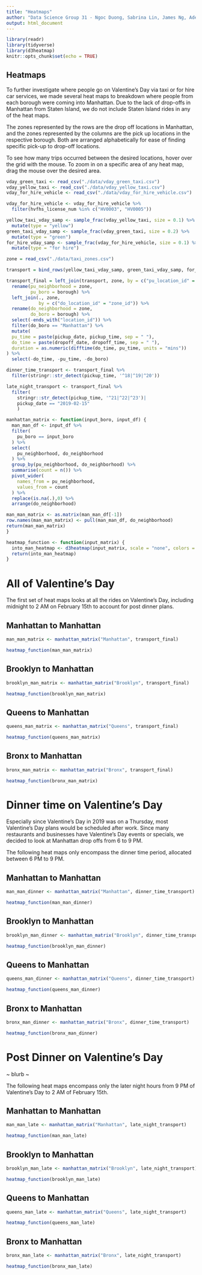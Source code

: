 ```yaml
---
title: "Heatmaps"
author: "Data Science Group 31 - Ngoc Duong, Sabrina Lin, James Ng, Adeline Shin"
output: html_document
---
```


```r
library(readr)
library(tidyverse)
library(d3heatmap)
knitr::opts_chunk$set(echo = TRUE)
```

## Heatmaps

To further investigate where people go on Valentine's Day via taxi or for hire car services, we made several heat maps to breakdown where people from each borough were coming into Manhattan. Due to the lack of drop-offs in Manhattan from Staten Island, we do not include Staten Island rides in any of the heat maps.  

The zones represented by the rows are the drop off locations in Manhattan, and the zones represented by the columns are the pick up locations in the respective borough. Both are arranged alphabetically for ease of finding specific pick-up to drop-off locations. 

To see how many trips occurred between the desired locations, hover over the grid with the mouse. To zoom in on a specific area of any heat map, drag the mouse over the desired area. 

```r
vday_green_taxi <- read_csv("./data/vday_green_taxi.csv")
vday_yellow_taxi <- read_csv("./data/vday_yellow_taxi.csv")
vday_for_hire_vehicle <- read_csv("./data/vday_for_hire_vehicle.csv")

vday_for_hire_vehicle <- vday_for_hire_vehicle %>% 
  filter(hvfhs_license_num %in% c("HV0003", "HV0005"))

yellow_taxi_vday_samp <- sample_frac(vday_yellow_taxi, size = 0.1) %>% 
  mutate(type = "yellow")
green_taxi_vday_samp <- sample_frac(vday_green_taxi, size = 0.2) %>% 
  mutate(type = "green")
for_hire_vday_samp <- sample_frac(vday_for_hire_vehicle, size = 0.1) %>% 
  mutate(type = "for hire")

zone = read_csv("./data/taxi_zones.csv")

transport = bind_rows(yellow_taxi_vday_samp, green_taxi_vday_samp, for_hire_vday_samp) 

transport_final = left_join(transport, zone, by = c("pu_location_id" = "zone_id")) %>% 
  rename(pu_neighborhood = zone,
         pu_boro = borough) %>% 
  left_join(., zone, 
            by = c("do_location_id" = "zone_id")) %>%
  rename(do_neighborhood = zone,
         do_boro = borough) %>% 
  select(-ends_with("location_id")) %>% 
  filter(do_boro == "Manhattan") %>% 
  mutate(
  pu_time = paste(pickup_date, pickup_time, sep = " "),
  do_time = paste(dropoff_date, dropoff_time, sep = " "),
  duration = as.numeric(difftime(do_time, pu_time, units = "mins"))
) %>% 
  select(-do_time, -pu_time, -do_boro)

dinner_time_transport <- transport_final %>% 
  filter(stringr::str_detect(pickup_time, '^18|^19|^20'))

late_night_transport <- transport_final %>% 
  filter(
    stringr::str_detect(pickup_time, '^21|^22|^23')|
    pickup_date == "2019-02-15"
    )
```


```r
manhattan_matrix <- function(input_boro, input_df) {
  man_man_df <- input_df %>% 
  filter(
    pu_boro == input_boro
  ) %>% 
  select(
    pu_neighborhood, do_neighborhood
  ) %>% 
  group_by(pu_neighborhood, do_neighborhood) %>% 
  summarise(count = n()) %>% 
  pivot_wider(
    names_from = pu_neighborhood,
    values_from = count
  ) %>% 
  replace(is.na(.),0) %>% 
  arrange(do_neighborhood) 

man_man_matrix <- as.matrix(man_man_df[-1])
row.names(man_man_matrix) <- pull(man_man_df, do_neighborhood)  
return(man_man_matrix)
}

heatmap_function <- function(input_matrix) {
  into_man_heatmap <- d3heatmap(input_matrix, scale = "none", colors = "RdPu",  dendrogram = "none", Rowv = FALSE, Colv = FALSE) 
  return(into_man_heatmap)
}
```

# All of Valentine's Day

The first set of heat maps looks at all the rides on Valentine's Day, including midnight to 2 AM on February 15th to account for post dinner plans. 

## Manhattan to Manhattan

```r
man_man_matrix <- manhattan_matrix("Manhattan", transport_final)

heatmap_function(man_man_matrix)
```


## Brooklyn to Manhattan

```r
brooklyn_man_matrix <- manhattan_matrix("Brooklyn", transport_final)

heatmap_function(brooklyn_man_matrix)
```

## Queens to Manhattan

```r
queens_man_matrix <- manhattan_matrix("Queens", transport_final)

heatmap_function(queens_man_matrix)
```

## Bronx to Manhattan

```r
bronx_man_matrix <- manhattan_matrix("Bronx", transport_final) 

heatmap_function(bronx_man_matrix)
```

# Dinner time on Valentine's Day

Especially since Valentine's Day in 2019 was on a Thursday, most Valentine's Day plans would be scheduled after work. Since many restaurants and businesses have Valentine's Day events or specials, we decided to look at Manhattan drop offs from 6 to 9 PM. 

The following heat maps only encompass the dinner time period, allocated between 6 PM to 9 PM. 

## Manhattan to Manhattan

```r
man_man_dinner <- manhattan_matrix("Manhattan", dinner_time_transport)

heatmap_function(man_man_dinner)
```


## Brooklyn to Manhattan

```r
brooklyn_man_dinner <- manhattan_matrix("Brooklyn", dinner_time_transport)

heatmap_function(brooklyn_man_dinner)
```

## Queens to Manhattan

```r
queens_man_dinner <- manhattan_matrix("Queens", dinner_time_transport)

heatmap_function(queens_man_dinner)
```

## Bronx to Manhattan

```r
bronx_man_dinner <- manhattan_matrix("Bronx", dinner_time_transport) 

heatmap_function(bronx_man_dinner)
```


# Post Dinner on Valentine's Day  

~ blurb ~

The following heat maps encompass only the later night hours from 9 PM of Valentine's Day to 2 AM of February 15th. 

## Manhattan to Manhattan

```r
man_man_late <- manhattan_matrix("Manhattan", late_night_transport)

heatmap_function(man_man_late)
```


## Brooklyn to Manhattan

```r
brooklyn_man_late <- manhattan_matrix("Brooklyn", late_night_transport)

heatmap_function(brooklyn_man_late)
```

## Queens to Manhattan

```r
queens_man_late <- manhattan_matrix("Queens", late_night_transport)

heatmap_function(queens_man_late)
```

## Bronx to Manhattan

```r
bronx_man_late <- manhattan_matrix("Bronx", late_night_transport) 

heatmap_function(bronx_man_late)
```

